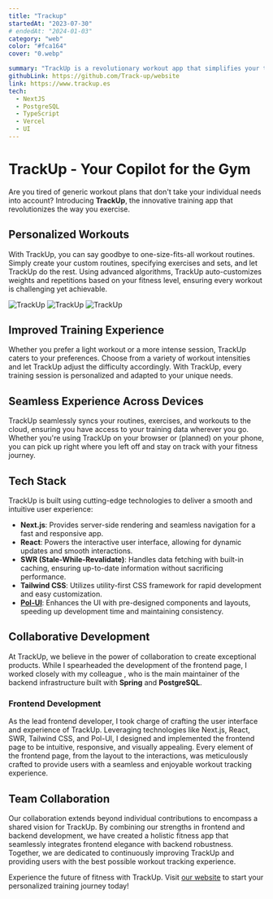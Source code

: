 ```yaml
---
title: "Trackup"
startedAt: "2023-07-30"
# endedAt: "2024-01-03"
category: "web"
color: "#fca164"
cover: "0.webp"

summary: "TrackUp is a revolutionary workout app that simplifies your training regimen by dynamically customizing routines based on your fitness level. Whether you're a beginner or an experienced athlete, TrackUp adapts to your needs, providing tailored workouts to help you achieve your fitness goals."
githubLink: https://github.com/Track-up/website
link: https://www.trackup.es
tech: 
  - NextJS
  - PostgreSQL
  - TypeScript
  - Vercel
  - UI
---
```


# TrackUp - Your Copilot for the Gym

Are you tired of generic workout plans that don't take your individual needs into account? Introducing **TrackUp**, the innovative training app that revolutionizes the way you exercise.

## Personalized Workouts

With TrackUp, you can say goodbye to one-size-fits-all workout routines. Simply create your custom routines, specifying exercises and sets, and let TrackUp do the rest. Using advanced algorithms, TrackUp auto-customizes weights and repetitions based on your fitness level, ensuring every workout is challenging yet achievable.

<section className="flex gap-4 flex-col md:flex-row px-5">
    <Image
  src="/media/projects/trackup/1.webp"
  alt="TrackUp"
  width={300}
  height={500}      
  className="h-[500px] rounded-xl object-contain show-first-phone"
  />
    <Image
  src="/media/projects/trackup/2.webp"
  alt="TrackUp"
  width={300}
  height={500}      
  className="h-[500px] rounded-xl object-contain show-second-phone"
  />
   <Image
  src="/media/projects/trackup/3.webp"
  alt="TrackUp"
  width={300}
  height={500}      
  className="h-[500px] rounded-xl object-contain show-third-phone "
  />

</section>

## Improved Training Experience

Whether you prefer a light workout or a more intense session, TrackUp caters to your preferences. Choose from a variety of workout intensities and let TrackUp adjust the difficulty accordingly. With TrackUp, every training session is personalized and adapted to your unique needs.

## Seamless Experience Across Devices

TrackUp seamlessly syncs your routines, exercises, and workouts to the cloud, ensuring you have access to your training data wherever you go. Whether you're using TrackUp on your browser or (planned) on your phone, you can pick up right where you left off and stay on track with your fitness journey.

## Tech Stack

TrackUp is built using cutting-edge technologies to deliver a smooth and intuitive user experience:

- **Next.js**: Provides server-side rendering and seamless navigation for a fast and responsive app.
- **React**: Powers the interactive user interface, allowing for dynamic updates and smooth interactions.
- **SWR (Stale-While-Revalidate)**: Handles data fetching with built-in caching, ensuring up-to-date information without sacrificing performance.
- **Tailwind CSS**: Utilizes utility-first CSS framework for rapid development and easy customization.
- [**Pol-UI**](https://polgubau.com/projects/polui): Enhances the UI with pre-designed components and layouts, speeding up development time and maintaining consistency.

## Collaborative Development

At TrackUp, we believe in the power of collaboration to create exceptional products. While I spearheaded the development of the frontend page, I worked closely with my colleague <At label='Gerard Martinez' href='https://github.com/GerardM5'/> , who is the main maintainer of the backend infrastructure built with **Spring** and **PostgreSQL**.

### Frontend Development

As the lead frontend developer, I took charge of crafting the user interface and experience of TrackUp. Leveraging technologies like Next.js, React, SWR, Tailwind CSS, and Pol-UI, I designed and implemented the frontend page to be intuitive, responsive, and visually appealing. Every element of the frontend page, from the layout to the interactions, was meticulously crafted to provide users with a seamless and enjoyable workout tracking experience.

## Team Collaboration

Our collaboration extends beyond individual contributions to encompass a shared vision for TrackUp. By combining our strengths in frontend and backend development, we have created a holistic fitness app that seamlessly integrates frontend elegance with backend robustness. Together, we are dedicated to continuously improving TrackUp and providing users with the best possible workout tracking experience.

Experience the future of fitness with TrackUp. Visit [our website](https://www.trackup.es) to start your personalized training journey today!
